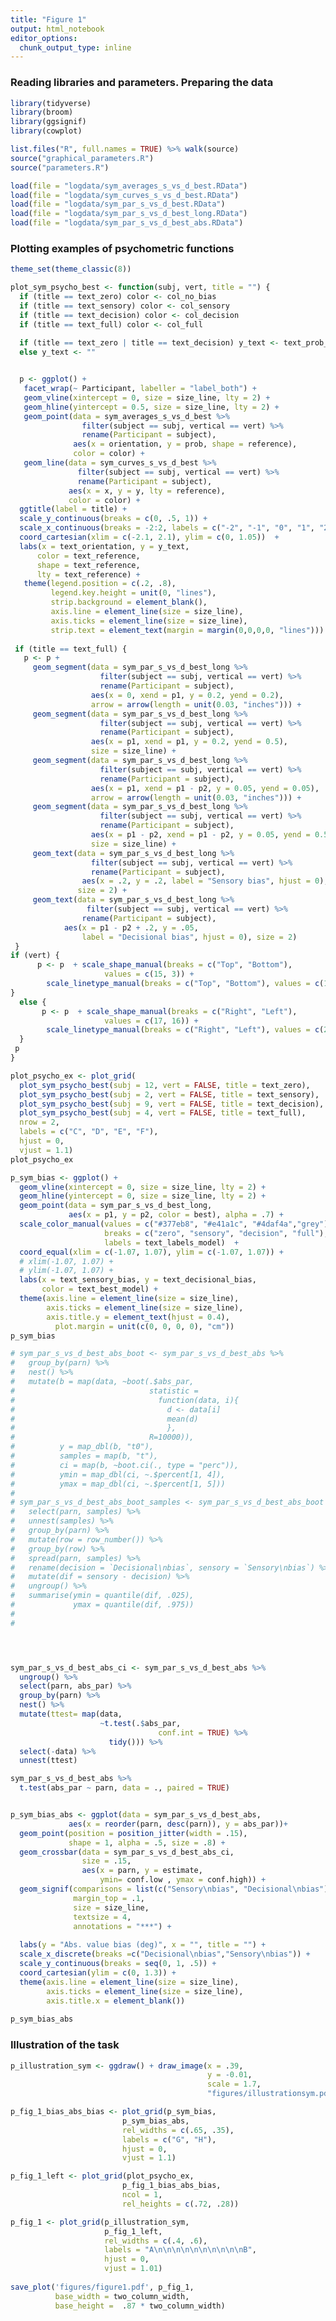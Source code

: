 ```yaml
---
title: "Figure 1"
output: html_notebook
editor_options: 
  chunk_output_type: inline
---
```


### Reading libraries and parameters. Preparing the data

```r
library(tidyverse)
library(broom)
library(ggsignif)
library(cowplot)

list.files("R", full.names = TRUE) %>% walk(source)
source("graphical_parameters.R")
source("parameters.R")

load(file = "logdata/sym_averages_s_vs_d_best.RData")
load(file = "logdata/sym_curves_s_vs_d_best.RData")
load(file = "logdata/sym_par_s_vs_d_best.RData")
load(file = "logdata/sym_par_s_vs_d_best_long.RData")
load(file = "logdata/sym_par_s_vs_d_best_abs.RData")
```

### Plotting examples of psychometric functions
```r
theme_set(theme_classic(8))

plot_sym_psycho_best <- function(subj, vert, title = "") {
  if (title == text_zero) color <- col_no_bias 
  if (title == text_sensory) color <- col_sensory
  if (title == text_decision) color <- col_decision
  if (title == text_full) color <- col_full
  
  if (title == text_zero | title == text_decision) y_text <- text_prob_sym
  else y_text <- ""


  p <- ggplot() +
   facet_wrap(~ Participant, labeller = "label_both") +
   geom_vline(xintercept = 0, size = size_line, lty = 2) +
   geom_hline(yintercept = 0.5, size = size_line, lty = 2) +
   geom_point(data = sym_averages_s_vs_d_best %>% 
                filter(subject == subj, vertical == vert) %>% 
                rename(Participant = subject), 
              aes(x = orientation, y = prob, shape = reference), 
              color = color) +
   geom_line(data = sym_curves_s_vs_d_best %>% 
               filter(subject == subj, vertical == vert) %>% 
               rename(Participant = subject), 
             aes(x = x, y = y, lty = reference), 
             color = color) +
  ggtitle(label = title) +
  scale_y_continuous(breaks = c(0, .5, 1)) +
  scale_x_continuous(breaks = -2:2, labels = c("-2", "-1", "0", "1", "2")) +
  coord_cartesian(xlim = c(-2.1, 2.1), ylim = c(0, 1.05))  +
  labs(x = text_orientation, y = y_text,
      color = text_reference,
      shape = text_reference,
      lty = text_reference) +
   theme(legend.position = c(.2, .8),
         legend.key.height = unit(0, "lines"),
         strip.background = element_blank(),
         axis.line = element_line(size = size_line), 
         axis.ticks = element_line(size = size_line),
         strip.text = element_text(margin = margin(0,0,0,0, "lines")))
 
 if (title == text_full) {
   p <- p +
     geom_segment(data = sym_par_s_vs_d_best_long %>% 
                    filter(subject == subj, vertical == vert) %>%
                    rename(Participant = subject), 
                  aes(x = 0, xend = p1, y = 0.2, yend = 0.2),
                  arrow = arrow(length = unit(0.03, "inches"))) +
     geom_segment(data = sym_par_s_vs_d_best_long %>% 
                    filter(subject == subj, vertical == vert) %>% 
                    rename(Participant = subject), 
                  aes(x = p1, xend = p1, y = 0.2, yend = 0.5),
                  size = size_line) +
     geom_segment(data = sym_par_s_vs_d_best_long %>% 
                    filter(subject == subj, vertical == vert) %>% 
                    rename(Participant = subject),  
                  aes(x = p1, xend = p1 - p2, y = 0.05, yend = 0.05),
                  arrow = arrow(length = unit(0.03, "inches"))) +
     geom_segment(data = sym_par_s_vs_d_best_long %>% 
                    filter(subject == subj, vertical == vert) %>% 
                    rename(Participant = subject), 
                  aes(x = p1 - p2, xend = p1 - p2, y = 0.05, yend = 0.5),
                  size = size_line) +
     geom_text(data = sym_par_s_vs_d_best_long %>% 
                  filter(subject == subj, vertical == vert) %>% 
                  rename(Participant = subject), 
                aes(x = .2, y = .2, label = "Sensory bias", hjust = 0), 
               size = 2) +
     geom_text(data = sym_par_s_vs_d_best_long %>% 
                 filter(subject == subj, vertical == vert) %>% 
                rename(Participant = subject), 
            aes(x = p1 - p2 + .2, y = .05, 
                label = "Decisional bias", hjust = 0), size = 2) 
 }
if (vert) {
      p <- p  + scale_shape_manual(breaks = c("Top", "Bottom"),
                     values = c(15, 3)) +
        scale_linetype_manual(breaks = c("Top", "Bottom"), values = c(1, 2)) 
}
  else {
       p <- p  + scale_shape_manual(breaks = c("Right", "Left"),
                     values = c(17, 16)) +
        scale_linetype_manual(breaks = c("Right", "Left"), values = c(2, 1)) 
  }
 p
}

plot_psycho_ex <- plot_grid(
  plot_sym_psycho_best(subj = 12, vert = FALSE, title = text_zero),
  plot_sym_psycho_best(subj = 2, vert = FALSE, title = text_sensory),
  plot_sym_psycho_best(subj = 9, vert = FALSE, title = text_decision),
  plot_sym_psycho_best(subj = 4, vert = FALSE, title = text_full), 
  nrow = 2, 
  labels = c("C", "D", "E", "F"), 
  hjust = 0, 
  vjust = 1.1)
plot_psycho_ex
```


```r
p_sym_bias <- ggplot() +
  geom_vline(xintercept = 0, size = size_line, lty = 2) +
  geom_hline(yintercept = 0, size = size_line, lty = 2) +
  geom_point(data = sym_par_s_vs_d_best_long, 
             aes(x = p1, y = p2, color = best), alpha = .7) +
  scale_color_manual(values = c("#377eb8", "#e41a1c", "#4daf4a","grey"), 
                     breaks = c("zero", "sensory", "decision", "full"),
                     labels = text_labels_model)  +
  coord_equal(xlim = c(-1.07, 1.07), ylim = c(-1.07, 1.07)) +
  # xlim(-1.07, 1.07) +
  # ylim(-1.07, 1.07) +
  labs(x = text_sensory_bias, y = text_decisional_bias, 
       color = text_best_model) +
  theme(axis.line = element_line(size = size_line),
        axis.ticks = element_line(size = size_line),
        axis.title.y = element_text(hjust = 0.4), 
          plot.margin = unit(c(0, 0, 0, 0), "cm"))
p_sym_bias
```
  
```r

# sym_par_s_vs_d_best_abs_boot <- sym_par_s_vs_d_best_abs %>% 
#   group_by(parn) %>% 
#   nest() %>% 
#   mutate(b = map(data, ~boot(.$abs_par,  
#                              statistic = 
#                                function(data, i){
#                                  d <- data[i]
#                                  mean(d)  
#                                  }, 
#                              R=10000)),
#          y = map_dbl(b, "t0"),
#          samples = map(b, "t"),
#          ci = map(b, ~boot.ci(., type = "perc")),
#          ymin = map_dbl(ci, ~.$percent[1, 4]),
#          ymax = map_dbl(ci, ~.$percent[1, 5]))
# 
# sym_par_s_vs_d_best_abs_boot_samples <- sym_par_s_vs_d_best_abs_boot %>% 
#   select(parn, samples) %>% 
#   unnest(samples) %>% 
#   group_by(parn) %>% 
#   mutate(row = row_number()) %>% 
#   group_by(row) %>% 
#   spread(parn, samples) %>% 
#   rename(decision = `Decisional\nbias`, sensory = `Sensory\nbias`) %>% 
#   mutate(dif = sensory - decision) %>% 
#   ungroup() %>% 
#   summarise(ymin = quantile(dif, .025),
#             ymax = quantile(dif, .975))
# 
# 




sym_par_s_vs_d_best_abs_ci <- sym_par_s_vs_d_best_abs %>% 
  ungroup() %>% 
  select(parn, abs_par) %>% 
  group_by(parn) %>% 
  nest() %>% 
  mutate(ttest= map(data, 
                    ~t.test(.$abs_par, 
                                 conf.int = TRUE) %>% 
                      tidy())) %>% 
  select(-data) %>% 
  unnest(ttest)

sym_par_s_vs_d_best_abs %>% 
  t.test(abs_par ~ parn, data = ., paired = TRUE) 


p_sym_bias_abs <- ggplot(data = sym_par_s_vs_d_best_abs, 
             aes(x = reorder(parn, desc(parn)), y = abs_par))+
  geom_point(position = position_jitter(width = .15), 
             shape = 1, alpha = .5, size = .8) +
  geom_crossbar(data = sym_par_s_vs_d_best_abs_ci, 
                size = .15,
                aes(x = parn, y = estimate, 
                    ymin= conf.low , ymax = conf.high)) +
  geom_signif(comparisons = list(c("Sensory\nbias", "Decisional\nbias")),
              margin_top = .1,
              size = size_line,
              textsize = 4,
              annotations = "***") +
  
  labs(y = "Abs. value bias (deg)", x = "", title = "") +
  scale_x_discrete(breaks =c("Decisional\nbias","Sensory\nbias")) +
  scale_y_continuous(breaks = seq(0, 1, .5)) +
  coord_cartesian(ylim = c(0, 1.3)) +
  theme(axis.line = element_line(size = size_line), 
        axis.ticks = element_line(size = size_line),
        axis.title.x = element_blank())
      
p_sym_bias_abs

```


### Illustration of the task 
```r
p_illustration_sym <- ggdraw() + draw_image(x = .39, 
                                            y = -0.01, 
                                            scale = 1.7,
                                            "figures/illustrationsym.pdf")
```

```r
p_fig_1_bias_abs_bias <- plot_grid(p_sym_bias,
                         p_sym_bias_abs, 
                         rel_widths = c(.65, .35), 
                         labels = c("G", "H"),
                         hjust = 0, 
                         vjust = 1.1)

p_fig_1_left <- plot_grid(plot_psycho_ex,
                         p_fig_1_bias_abs_bias, 
                         ncol = 1, 
                         rel_heights = c(.72, .28))

p_fig_1 <- plot_grid(p_illustration_sym,
                     p_fig_1_left, 
                     rel_widths = c(.4, .6),
                     labels = "A\n\n\n\n\n\n\n\n\n\nB",
                     hjust = 0, 
                     vjust = 1.01)
                       
save_plot('figures/figure1.pdf', p_fig_1, 
          base_width = two_column_width,
          base_height =  .87 * two_column_width)
```

